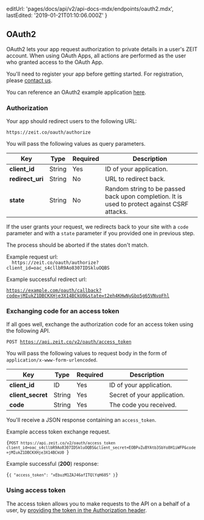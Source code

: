 
  editUrl: 'pages/docs/api/v2/api-docs-mdx/endpoints/oauth2.mdx',
  lastEdited: '2019-01-21T01:10:06.000Z'
}

## OAuth2

OAuth2 lets your app request authorization to private details in a user's ZEIT account.
When using OAuth Apps, all actions are performed as the user who granted access to the OAuth App.

You'll need to register your app before getting started. For registration, please [contact us](mailto:team@zeit.co).

You can reference an OAuth2 example application [here](https://github.com/zeit/zeit-oauth2-example).

### Authorization

Your app should redirect users to the following URL:

```
https://zeit.co/oauth/authorize
```

You will pass the following values as query parameters.

| Key              | <HelpLink href="#api-basics/types" hasIcon>Type</HelpLink> | Required | Description                                                                                  |
| ---------------- | ---------------------------------------------------------- | -------- | -------------------------------------------------------------------------------------------- |
| **client_id**    | <HelpLink href="#api-basics/types">String</HelpLink>       | Yes      | ID of your application.                                                                      |
| **redirect_uri** | <HelpLink href="#api-basics/types">String</HelpLink>       | No       | URL to redirect back.                                                                        |
| **state**        | <HelpLink href="#api-basics/types">String</HelpLink>       | No       | Random string to be passed back upon completion. It is used to protect against CSRF attacks. |

If the user grants your request, we redirects back to your site with a `code` parameter and with a `state` parameter if you provided one in previous step.

The process should be aborted if the states don't match.

<Example>
  <span>Example request url:</span>

<Code>
  https://zeit.co/oauth/authorize?client_id=oac_s4cllbR9Ao8307IDSkluOQBS
</Code>

Example successful redirect url:

<Code>https://example.com/oauth/callback?code=jMIukZ1DBCKXHje3X14BCkU0&state=t2eh4KHwNyGbo5g65VNvoFhl</Code>
</Example>

### Exchanging code for an access token

If all goes well, exchange the authorization code for an access token using the following API.

<Code>POST https://api.zeit.co/v2/oauth/access_token</Code>

You will pass the following values to request body in the form of `application/x-www-form-urlencoded`.

| Key               | <HelpLink href="#api-basics/types" hasIcon>Type</HelpLink> | Required | Description                 |
| ----------------- | ---------------------------------------------------------- | -------- | --------------------------- |
| **client_id**     | <HelpLink href="#api-basics/types">ID</HelpLink>           | Yes      | ID of your application.     |
| **client_secret** | <HelpLink href="#api-basics/types">String</HelpLink>       | Yes      | Secret of your application. |
| **code**          | <HelpLink href="#api-basics/types">String</HelpLink>       | Yes      | The code you received.      |

You'll receive a JSON response containing an `access_token`.

<Example>
  <span>Example access token exchange request.</span>

<Code>{`POST https://api.zeit.co/v2/oauth/access_token
client_id=oac_s4cllbR9Ao8307IDSkluOQBS&client_secret=EOBPvZuBYAtb3SbYo8H1iWFP&code=jMIukZ1DBCKXHje3X14BCkU0
`}</Code>

Example successful (**200**) response:

<Code lang="json">{`{
  "access_token": "xEbuzM1ZAJ46afITQlYqH605"
}`}</Code>
</Example>

### Using access token

The access token allows you to make requests to the API on a behalf of a user,
by [providing the token in the Authorization header](#api-basics/authentication).
